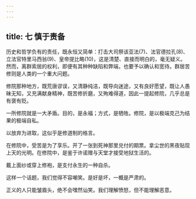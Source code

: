 ```yaml
---
---
---
```

title: 七 慎于责备
---





历史和哲学负有的责任，既永恒又简单：打击大司祭该亚法(7)、法官德拉孔(8)、立法官特里马西翁(9)、皇帝提比略(10)，这是清楚、直接而明白的，毫无疑义。然而，离群索居的权利，即便有其种种缺陷和弊端，也要予以确认和宽待。群居苦修则是人类的一个重大问题。

修院那种地方，既荒唐谬误，又清静纯洁，既导向迷途，又有良好愿望，既让人愚昧无知，又充满献身精神，既苦修折磨，又殉难得道，因此一提起修院，几乎总是有褒有贬。

一所修院就是一大矛盾。目的，是永福；方式，是牺牲。修院，是以极端克己为结果的极端自私。

以放弃为进取，这似乎是修道制的格言。

在修院中，受苦是为了享乐。开了一张到死神那里兑付的期票。拿尘世的黑夜贴现上天的光明。在修院中，是鉴于许诺赠与天堂才接受地狱生活的。

戴上面纱或穿上修袍，是支付永生的一种自杀。

这样一个话题，我们觉得不容嘲笑。是好是坏，一概是严肃的。

正义的人只能皱眉头，绝不会嘿然讪笑。我们理解愤怒，但不能理解恶意。